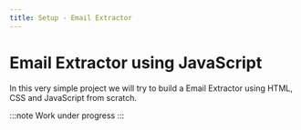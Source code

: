 ```yaml
---
title: Setup - Email Extractor
---
```


# Email Extractor using JavaScript

In this very simple project we will try to build a Email Extractor using HTML, CSS and JavaScript from scratch.

:::note
Work under progress
:::